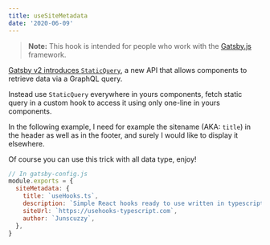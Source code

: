 ```yaml
---
title: useSiteMetadata
date: '2020-06-09'
---
```


> **Note:** This hook is intended for people who work with the [Gatsby.js](https://www.gatsbyjs.org/) framework.

[Gatsby v2 introduces `StaticQuery`](https://www.gatsbyjs.org/docs/static-query/), a new API that allows components to retrieve data via a GraphQL query.

Instead use `StaticQuery` everywhere in yours components, fetch static query in a custom hook to access it using only one-line in yours components.

In the following example, I need for example the sitename (AKA: `title`) in the header as well as in the footer, and surely I would like to display it elsewhere.

Of course you can use this trick with all data type, enjoy!

```js
// In gatsby-config.js
module.exports = {
  siteMetadata: {
    title: `useHooks.ts`,
    description: `Simple React hooks ready to use written in typescript.`,
    siteUrl: `https://usehooks-typescript.com`,
    author: `Junscuzzy`,
  },
}
```
